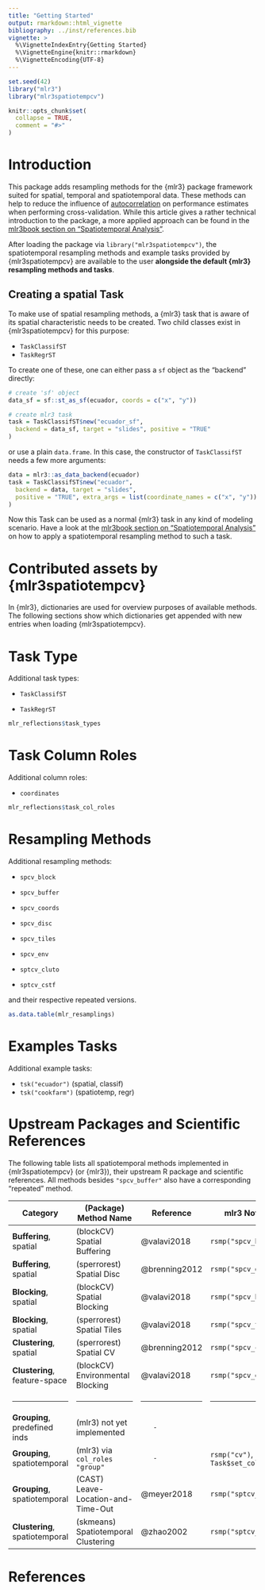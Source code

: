 ```yaml
---
title: "Getting Started"
output: rmarkdown::html_vignette
bibliography: ../inst/references.bib
vignette: >
  %\VignetteIndexEntry{Getting Started}
  %\VignetteEngine{knitr::rmarkdown}
  %\VignetteEncoding{UTF-8}
---
```


```r
set.seed(42)
library("mlr3")
library("mlr3spatiotempcv")

knitr::opts_chunk$set(
  collapse = TRUE,
  comment = "#>"
)
```

# Introduction

This package adds resampling methods for the {mlr3} package framework suited for spatial, temporal and spatiotemporal data.
These methods can help to reduce the influence of [autocorrelation](https://mlr3book.mlr-org.com/spatiotemporal.html#spatiotemporal-intro) on performance estimates when performing cross-validation.
While this article gives a rather technical introduction to the package, a more applied approach can be found in the [mlr3book section on "Spatiotemporal Analysis"](https://mlr3book.mlr-org.com/spatiotemporal.html#spatiotemporal).

After loading the package via `library("mlr3spatiotempcv")`, the spatiotemporal resampling methods and example tasks provided by {mlr3spatiotempcv} are available to the user **alongside the default {mlr3} resampling methods and tasks**.

## Creating a spatial Task

To make use of spatial resampling methods, a {mlr3} task that is aware of its spatial characteristic needs to be created.
Two child classes exist in {mlr3spatiotempcv} for this purpose: 

- `TaskClassifST`
- `TaskRegrST`

To create one of these, one can either pass a `sf` object as the "backend" directly:

```r
# create 'sf' object
data_sf = sf::st_as_sf(ecuador, coords = c("x", "y"))

# create mlr3 task
task = TaskClassifST$new("ecuador_sf",
  backend = data_sf, target = "slides", positive = "TRUE"
)
```

or use a plain `data.frame`.
In this case, the constructor of `TaskClassifST` needs a few more arguments:

```r
data = mlr3::as_data_backend(ecuador)
task = TaskClassifST$new("ecuador",
  backend = data, target = "slides",
  positive = "TRUE", extra_args = list(coordinate_names = c("x", "y"))
)
```

Now this Task can be used as a normal {mlr3} task in any kind of modeling scenario.
Have a look at the [mlr3book section on "Spatiotemporal Analysis"](https://mlr3book.mlr-org.com/spatiotemporal.html#spatiotemporal) on how to apply a spatiotemporal resampling method to such a task.

# Contributed assets by {mlr3spatiotempcv}

In {mlr3}, dictionaries are used for overview purposes of available methods.
The following sections show which dictionaries get appended with new entries when loading {mlr3spatiotempcv}.

# Task Type

Additional task types:

-   `TaskClassifST`

-   `TaskRegrST`

```r
mlr_reflections$task_types
```

# Task Column Roles

Additional column roles:

-   `coordinates`

```r
mlr_reflections$task_col_roles
```

# Resampling Methods

Additional resampling methods:

-   `spcv_block`

-   `spcv_buffer`

-   `spcv_coords`

-   `spcv_disc`

-   `spcv_tiles`

-   `spcv_env`

-   `sptcv_cluto`

-   `sptcv_cstf`

and their respective repeated versions.

```r
as.data.table(mlr_resamplings)
```

# Examples Tasks

Additional example tasks:

- `tsk("ecuador")` (spatial, classif)
- `tsk("cookfarm")` (spatiotemp, regr)

# Upstream Packages and Scientific References

The following table lists all spatiotemporal methods implemented in {mlr3spatiotempcv} (or {mlr3}), their upstream R package and scientific references.
All methods besides `"spcv_buffer"` also have a corresponding "repeated" method.

+--------------------------------+-----------------------------------------------+-------------------+--------------------------------------+
| Category                       | (Package) Method Name                         | Reference         | mlr3 Notation                        |
+================================+===============================================+===================+======================================+
| **Buffering**, spatial         | (blockCV) Spatial Buffering                   | @valavi2018       | `rsmp("spcv_buffer")`                |
+--------------------------------+-----------------------------------------------+-------------------+--------------------------------------+
| **Buffering**, spatial         | (sperrorest) Spatial Disc                     | @brenning2012     | `rsmp("spcv_disc")`                  |
+--------------------------------+-----------------------------------------------+-------------------+--------------------------------------+
| **Blocking**, spatial          | (blockCV) Spatial Blocking                    | @valavi2018       | `rsmp("spcv_block")`                 |
+--------------------------------+-----------------------------------------------+-------------------+--------------------------------------+
| **Blocking**, spatial          | (sperrorest) Spatial Tiles                    | @valavi2018       | `rsmp("spcv_tiles")`                 |
+--------------------------------+-----------------------------------------------+-------------------+--------------------------------------+
| **Clustering**, spatial        | (sperrorest) Spatial CV                       | @brenning2012     | `rsmp("spcv_coords")`                |
+--------------------------------+-----------------------------------------------+-------------------+--------------------------------------+
| **Clustering**, feature-space  | (blockCV) Environmental Blocking              | @valavi2018       | `rsmp("spcv_env")`                   |
+--------------------------------+-----------------------------------------------+-------------------+--------------------------------------+
| ------------------------------ | --------------------------------------------- | ----------------- | ------------------------------------ |
+--------------------------------+-----------------------------------------------+-------------------+--------------------------------------+
| **Grouping**, predefined inds  | (mlr3) not yet implemented                    |        -          |                -                     |
+--------------------------------+-----------------------------------------------+-------------------+--------------------------------------+
| **Grouping**, spatiotemporal   | (mlr3) via `col_roles` `"group"`              |        -          | `rsmp("cv")`, `Task$set_col_roles()` |
+--------------------------------+-----------------------------------------------+-------------------+--------------------------------------+
| **Grouping**, spatiotemporal   | (CAST) Leave-Location-and-Time-Out            | @meyer2018        | `rsmp("sptcv_cstf")`                 |
+--------------------------------+-----------------------------------------------+-------------------+--------------------------------------+
| **Clustering**, spatiotemporal | (skmeans) Spatiotemporal Clustering           | @zhao2002         | `rsmp("sptcv_cluto")`                |
+--------------------------------+-----------------------------------------------+-------------------+--------------------------------------+

# References
